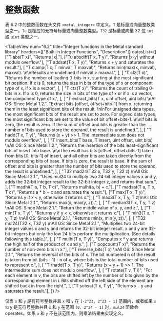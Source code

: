 # 整数函数

<ToBePolishedAfterTranslation />

<OriginalPDF title="6.3 Integer Functions" />

表 6.2 中的整数函数在头文件 `<metal_integer>` 中定义。`T` 是标量或向量整数类型之一。`Tu` 是相应的无符号标量或向量整数类型。`T32` 是标量或向量 32 位 `int` 或 `uint` 类型之一。

<TableView
  num="6.2"
  title="Integer functions in the Metal standard library"
  headers={["Built-in Integer Functions", "Description"]}
  datasList={[
    ["T abs(T x)", "Returns |x|."],
    ["Tu absdiff(T x, T y)", "Returns |x-y| without modulo overflow."],
    ["T addsat(T x, T y)", "Returns x + y and saturates the result."],
    [
      "T clamp(T x, T minval, T maxval)",
      "Returns min(max(x, minval), maxval). \n\nResults are undefined if minval > maxval.",
    ],
    [
      "T clz(T x)",
      "Returns the number of leading 0-bits in x, starting at the most significant bit position. If x is 0, returns the size in bits of the type of x or component type of x, if x is a vector",
    ],
    [
      "T ctz(T x)",
      "Returns the count of trailing 0-bits in x. If x is 0, returns the size in bits of the type of x or if x is a vector, the component type of x.",
    ],
    [
      "T extract_bits(T x, uint offset, uint bits) \nAll OS: Since Metal 1.2.",
      "Extract bits [offset, offset+bits-1] from x, returning them in the least significant bits of the result. \n\nFor unsigned data types, the most significant bits of the result are set to zero. For signed data types, the most significant bits are set to the value of bit offset+bits-1. \n\nIf bits is zero, the result is zero. If the sum of offset and bits is greater than the number of bits used to store the operand, the result is undefined.",
    ],
    [
      "T hadd(T x, T y)",
      "Returns (x + y) >> 1. The intermediate sum does not modulo overflow.",
    ],
    [
      "T insert_bits(T base, T insert, uint offset, uint bits) \nAll OS: Since Metal 1.2.",
      "Returns the insertion of the bits least-significant bits of insert into base. \n\nThe result has bits [offset, offset+bits-1] taken from bits [0, bits-1] of insert, and all other bits are taken directly from the corresponding bits of base. If bits is zero, the result is base. If the sum of offset and bits is greater than the number of bits used to store the operand, the result is undefined.",
    ],
    [
      "T32 mad24(T32 x, T32 y, T32 z) \nAll OS: Since Metal 2.1.",
      "Uses mul24 to multiply two 24-bit integer values x and y, adds the 32-bit integer result to the 32-bit integer z, and returns that sum.",
    ],
    ["T madhi(T a, T b, T c)", "Returns mulhi(a, b) + c."],
    ["T madsat(T a, T b, T c)", "Returns a * b + c and saturates the result."],
    ["T max(T x, T y)", "Returns y if x < y, otherwise it returns x."],
    [
      "T max3(T x, T y, T z)\nAll OS: Since Metal 2.1.",
      "Returns max(x, max(y, z)).",
    ],
    [
      "T median3(T x, T y, T z) \nAll OS: Since Metal 2.1.",
      "Return the middle value of x, y, and z.",
    ],
    ["T min(T x, T y)", "Returns y if y < x, otherwise it returns x."],
    [
      "T min3(T x, T y, T z) \nAll OS: Since Metal 2.1.",
      "Returns min(x, min(y, z)).",
    ],
    [
      "T32 mul24(T32 x, T32 y) \nAll OS: Since Metal 2.1.",
      "Multiplies two 24-bit integer values x and y and returns the 32-bit integer result. x and y are 32-bit integers but only the low 24 bits perform the multiplication. (See details following this table.)",
    ],
    [
      "T mulhi(T x, T y)",
      "Computes x * y and returns the high half of the product of x and y.",
    ],
    ["T popcount(T x)", "Returns the number of non-zero bits in x."],
    [
      "T reverse_bits(T x) \nAll OS: Since Metal 2.1.",
      "Returns the reversal of the bits of x. The bit numbered n of the result is taken from bit (bits - 1) - n of x, where bits is the total number of bits used to represent x.",
    ],
    [
      "T rhadd(T x, T y)",
      "Returns (x + y + 1) >> 1. The intermediate sum does not modulo overflow.",
    ],
    [
      "T rotate(T v, T i)",
      "For each element in v, the bits are shifted left by the number of bits given by the corresponding element in i. Bits shifted off the left side of the element are shifted back in from the right.",
    ],
    ["T subsat(T x, T y)", "Returns x - y and saturates the result."],
  ]}
/>

仅当 `x` 和 `y` 是有符号整数并且 `x` 和 `y` 在 `[-2^23, 2^23 - 1]` 范围内，或者如果 `x` `和` y 是无符号整数并且 `x` 和 `y` 在范围 `[0, 2^24 - 1]` 时，`mul24` 函数会 operates。如果 `x` 和 `y` 不在该范围内，则乘法结果由实现定义。

